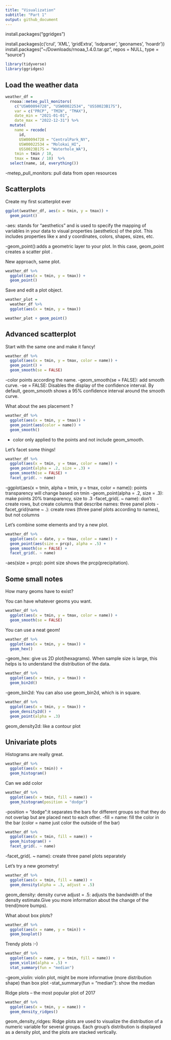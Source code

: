 ```yaml
---
title: "Visualization"
subtitle: "Part 1"
output: github_document
---
```



install.packages("ggridges")

install.packages(c('crul', 'XML', 'gridExtra', 'isdparser', 'geonames', 'hoardr'))
install.packages("~/Downloads/rnoaa_1.4.0.tar.gz", repos = NULL, type = "source")


```r
library(tidyverse)
library(ggridges)
```


## Load the weather data

```r
weather_df = 
  rnoaa::meteo_pull_monitors(
    c("USW00094728", "USW00022534", "USS0023B17S"),
    var = c("PRCP", "TMIN", "TMAX"), 
    date_min = "2021-01-01",
    date_max = "2022-12-31") %>% 
  mutate(
    name = recode(
      id, 
      USW00094728 = "CentralPark_NY", 
      USW00022534 = "Molokai_HI",
      USS0023B17S = "Waterhole_WA"),
    tmin = tmin / 10,
    tmax = tmax / 10)  %>% 
  select(name, id, everything())
```

-metep_pull_monitors: pull data from open resources


## Scatterplots

Create my first scatterplot ever

```r
ggplot(weather_df, aes(x = tmin, y = tmax)) + 
  geom_point()
```

-aes: stands for "aesthetics" and is used to specify the mapping of variables in your data to visual properties (aesthetics) of the plot. This includes properties like x and y coordinates, colors, shapes, sizes, etc.

-geom_point():adds a geometric layer to your plot. In this case, geom_point creates a scatter plot .

New approach, same plot.

```r
weather_df %>%
  ggplot(aes(x = tmin, y = tmax)) +
  geom_point()
```

Save and edit a plot object.

```r
weather_plot = 
  weather_df %>% 
  ggplot(aes(x = tmin, y = tmax))

weather_plot + geom_point()
```

## Advanced scatterplot

Start with the same one and make it fancy!
```r
weather_df %>%
  ggplot(aes(x = tmin, y = tmax, color = name)) +
  geom_point() +
  geom_smooth(se = FALSE)
```

-color points according the name.
-geom_smooth(se = FALSE): add smooth curve.
-se = FALSE: Disables the display of the confidence interval. By default, geom_smooth shows a 95% confidence interval around the smooth curve.

What about the aes placement ?
```r
weather_df %>%
  ggplot(aes(x = tmin, y = tmax)) +
  geom_point(aes(color = name)) +
  geom_smooth()
```

- color only applied to the points and not include geom_smooth.

Let's facet some things!

```r
weather_df %>%
  ggplot(aes(x = tmin, y = tmax, color = name)) +
  geom_point(alpha = .2, size = .3) +
  geom_smooth(se = FALSE) +
  facet_grid(. ~ name)
```

-ggplot(aes(x = tmin, alpha = tmin, y = tmax, color = name)): points transparency will change based on tmin
-geom_point(alpha = .2, size = .3): make points 20% transparency, size to .3
-facet_grid(. ~ name): don't create rows, but create columns that describe names: three panel plots
-facet_grid(name ~ .): create rows (three panel plots according to names), but not columns


Let's combine some elements and try a new plot.

```r
weather_df %>% 
  ggplot(aes(x = date, y = tmax, color = name)) +
  geom_point(aes(size = prcp), alpha = .5) +
  geom_smooth(se = FALSE) +
  facet_grid(. ~ name)
```
-aes(size = prcp): point size shows the prcp(precipitation).



## Some small notes

How many geoms have to exist?

You can have whatever geoms you want.

```r
weather_df %>% 
  ggplot(aes(x = tmin, y = tmax, color = name)) +
  geom_smooth(se = FALSE)
```

You can use a neat geom!

```r
weather_df %>% 
  ggplot(aes(x = tmin, y = tmax)) +
  geom_hex()
```

-geom_hex: give us 2D plot(hexagrams). When sample size is large, this helps is to understand the distribution of the data. 

```r
weather_df %>% 
  ggplot(aes(x = tmin, y = tmax)) +
  geom_bin2d()
```

-geom_bin2d: You can also use geom_bin2d, which is in square.

```r
weather_df %>% 
  ggplot(aes(x = tmin, y = tmax)) +
  geom_density2d() +
  geom_point(alpha = .3)
```

geom_density2d: like a contour plot


## Univariate plots

Histograms are really great.

```r
weather_df %>% 
  ggplot(aes(x = tmin)) +
  geom_histogram()
```

Can we add color

```r
weather_df %>% 
  ggplot(aes(x = tmin, fill = name)) +
  geom_histogram(position = "dodge")
```

-position = "dodge":it separates the bars for different groups so that they do not overlap but are placed next to each other. 
-fill = name: fill the color in the bar (color = name just color the outside of the bar)

```r
weather_df %>% 
  ggplot(aes(x = tmin, fill = name)) +
  geom_histogram() +
  facet_grid(. ~ name)
```

-facet_grid(. ~ name): create three panel plots separately

Let's try a new geometry!

```r
weather_df %>% 
  ggplot(aes(x = tmin, fill = name)) +
  geom_density(alpha = .3, adjust = .5)
```

geom_density: density curve
adjust = .5: adjusts the bandwidth of the density estimate.Give you more information about the change of the trend(more bumps).

What about box plots?

```r
weather_df %>% 
  ggplot(aes(x = name, y = tmin)) +
  geom_boxplot()
```

Trendy plots :-)

```r
weather_df %>%
  ggplot(aes(x = name, y = tmin, fill = name)) +
  geom_violin(alpha = .5) +
  stat_summary(fun = "median")
```

-geom_violin: violin plot, might be more informative (more distribution shape) than box plot
-stat_summary(fun = "median"): show the median


Ridge plots -- the most popular plot of 2017

```r
weather_df %>%
  ggplot(aes(x = tmin, y = name)) +
  geom_density_ridges()
```
geom_density_ridges: Ridge plots are used to visualize the distribution of a numeric variable for several groups. Each group’s distribution is displayed as a density plot, and the plots are stacked vertically.


